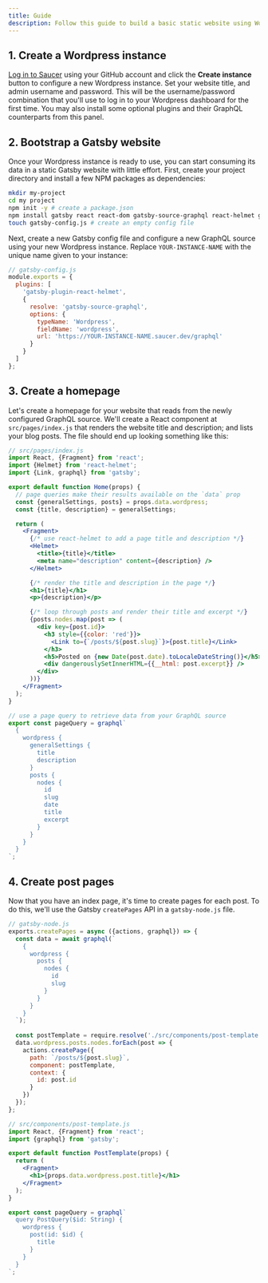 ```yaml
---
title: Guide
description: Follow this guide to build a basic static website using Wordpress, Gatsby, and Netlify.
---
```


## 1. Create a Wordpress instance

[Log in to Saucer](/dashboard) using your GitHub account and click the **Create instance** button to configure a new Wordpress instance. Set your website title, and admin username and password. This will be the username/password combination that you'll use to log in to your Wordpress dashboard for the first time. You may also install some optional plugins and their GraphQL counterparts from this panel.

## 2. Bootstrap a Gatsby website

Once your Wordpress instance is ready to use, you can start consuming its data in a static Gatsby website with little effort. First, create your project directory and install a few NPM packages as dependencies:

```bash
mkdir my-project
cd my project
npm init -y # create a package.json
npm install gatsby react react-dom gatsby-source-graphql react-helmet gatsby-plugin-react-helmet # install dependencies
touch gatsby-config.js # create an empty config file
```

Next, create a new Gatsby config file and configure a new GraphQL source using your new Wordpress instance. Replace `YOUR-INSTANCE-NAME` with the unique name given to your instance:

```js
// gatsby-config.js
module.exports = {
  plugins: [
    'gatsby-plugin-react-helmet',
    {
      resolve: 'gatsby-source-graphql',
      options: {
        typeName: 'Wordpress',
        fieldName: 'wordpress',
        url: 'https://YOUR-INSTANCE-NAME.saucer.dev/graphql'
      }
    }
  ]
};
```

## 3. Create a homepage

Let's create a homepage for your website that reads from the newly configured GraphQL source. We'll create a React component at `src/pages/index.js` that renders the website title and description; and lists your blog posts. The file should end up looking something like this:

```jsx
// src/pages/index.js
import React, {Fragment} from 'react';
import {Helmet} from 'react-helmet';
import {Link, graphql} from 'gatsby';

export default function Home(props) {
  // page queries make their results available on the `data` prop
  const {generalSettings, posts} = props.data.wordpress;
  const {title, description} = generalSettings;

  return (
    <Fragment>
      {/* use react-helmet to add a page title and description */}
      <Helmet>
        <title>{title}</title>
        <meta name="description" content={description} />
      </Helmet>

      {/* render the title and description in the page */}
      <h1>{title}</h1>
      <p>{description}</p>

      {/* loop through posts and render their title and excerpt */}
      {posts.nodes.map(post => (
        <div key={post.id}>
          <h3 style={{color: 'red'}}>
            <Link to={`/posts/${post.slug}`}>{post.title}</Link>
          </h3>
          <h5>Posted on {new Date(post.date).toLocaleDateString()}</h5>
          <div dangerouslySetInnerHTML={{__html: post.excerpt}} />
        </div>
      ))}
    </Fragment>
  );
}

// use a page query to retrieve data from your GraphQL source
export const pageQuery = graphql`
  {
    wordpress {
      generalSettings {
        title
        description
      }
      posts {
        nodes {
          id
          slug
          date
          title
          excerpt
        }
      }
    }
  }
`;
```

## 4. Create post pages

Now that you have an index page, it's time to create pages for each post. To do this, we'll use the Gatsby `createPages` API in a `gatsby-node.js` file.

```js
// gatsby-node.js
exports.createPages = async ({actions, graphql}) => {
  const data = await graphql(`
    {
      wordpress {
        posts {
          nodes {
            id
            slug
          }
        }
      }
    }
  `);
  
  const postTemplate = require.resolve('./src/components/post-template.js');
  data.wordpress.posts.nodes.forEach(post => {
    actions.createPage({
      path: `/posts/${post.slug}`,
      component: postTemplate,
      context: {
        id: post.id
      }
    })
  });
};
```

```jsx
// src/components/post-template.js
import React, {Fragment} from 'react';
import {graphql} from 'gatsby';

export default function PostTemplate(props) {
  return (
    <Fragment>
      <h1>{props.data.wordpress.post.title}</h1>
    </Fragment>
  );
}

export const pageQuery = graphql`
  query PostQuery($id: String) {
    wordpress {
      post(id: $id) {
        title
      }
    }
  }
`;
```
